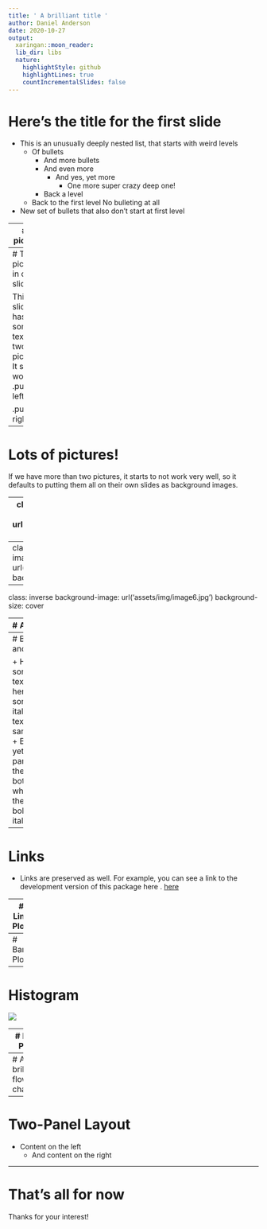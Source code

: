 ```yaml
---
title: ' A brilliant title '
author: Daniel Anderson
date: 2020-10-27
output:
  xaringan::moon_reader:
  lib_dir: libs
  nature:
    highlightStyle: github
    highlightLines: true
    countIncrementalSlides: false
---
```

#  Here’s the title for the first slide 

+ This is an unusually deeply nested list, that starts with weird levels
	+ Of bullets
		+ And more bullets
		+ And even more
			+ And yes, yet more
				+ One more super crazy deep one!
		+ Back a level
	+ Back to the first level
No bulleting at all
+ New set of bullets that also don’t start at first level


---
#  A picture! 

This is some text with a picture on the right. Those are my two girls. They’re the cutest.
![](assets/img/image1.jpg)


---
#  Two pictures in one slide 

This slide has some text and two pictures. It still works
.pull-left[![](assets/img/image3.jpg)]

.pull-right[![](assets/img/image2.jpg)]

---
#  Lots of pictures! 

If we have more than two pictures, it starts to not work very well, so it defaults to putting them all on their own slides as background images.

---
class: inverse
background-image: url('assets/img/image5.jpeg')
background-size: cover


---
class: inverse
background-image: url('assets/img/image4.jpg')
background-size: cover


---
class: inverse
background-image: url('assets/img/image6.jpg')
background-size: cover


---
#  A Table 


```r
tbl5 <- tibble::tribble(
~`Variable`, ~`Coefficient`, ~`Standard Error`,
"Intercept","250.57","0.78",
"height","10.4","2.53",
"weight","8.7","6.89",
"age","0.50","0.04"
)

kableExtra::kable_styling(knitr::kable(tbl5), font_size = 18)
```

---
#  Bold and italics 

+ Here’s some bold text and here’s some italicized text on the same line
	+ But yet… It parses them both, even when they’re bold and italicized!!!

---
#  Links 

+ Links are preserved as well. For example, you can see a link to the development version of this package here .
[here](https://github.com/datalorax/slidex)

---
#  Line Plot! 


---
#  Bar Plot 


---
#  Histogram 

![](assets/img/image5.png)

---
#  Box Plot 

![](assets/img/image6.png)

---
#  A brilliant flow chart 


---
#  Two-Panel Layout 

+ Content on the left
	+ And content on the right

---
#  That’s all for now 

Thanks for your interest!

